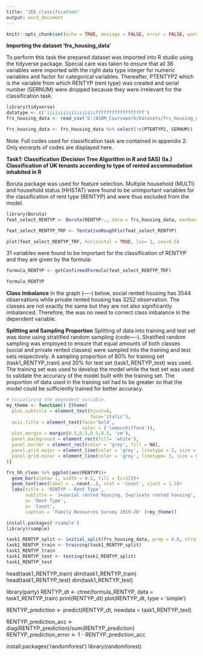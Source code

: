 ---
title: "JEE_classification"
output: word_document
---

```{r setup, include=FALSE}
knitr::opts_chunk$set(echo = TRUE, message = FALSE, error = FALSE, warning = FALSE)
```

**Importing the dataset 'frs_housing_data' **

To perform this task the prepared dataset was imported into R studio using the tidyverse
package. Special care was taken to ensure that all 36 variables were imported with the right 
data type integer for numeric variables and factor for categorical variables. Thereafter, 
PTENTYP2 which is the variable from which RENTYP (rent type) was created and serial number (SERNUM)
were dropped because they were irrelevant for the classification task.

```{r}
library(tidyverse)
datatype <- c('iiiiiiiiiiiiiiiiiiffffffffffffffffff')
frs_housing_data <- read_csv('D:/ASDM_Coursework/Datasets/frs_housing_data.csv', col_types = datatype)

frs_housing_data <- frs_housing_data %>% select(!c(PTENTYP2, SERNUM))
```
Note: Full codes used for classification task are contained in appendix 2. Only excerpts of 
codes are displayed here.

**Task1: Classification (Decision Tree Algorithm in R and SAS)**
**(Ia.) Classification of UK tenants according to type of rented accommodation inhabited in R**

Boruta package was used for feature selection. Multiple household (MULTI)
and household status (HHSTAT) were found to be unimportant variables for the 
classification of rent type (RENTYP) and were thus excluded from the model.

```{r}
library(Boruta)
feat_select_RENTYP <- Boruta(RENTYP~., data = frs_housing_data, maxRuns = 500, doTrace = 2)

feat_select_RENTYP_TRF <- TentativeRoughFix(feat_select_RENTYP)

plot(feat_select_RENTYP_TRF, horizontal = TRUE, las= 1, cex=0.5)

```

31 variables were found to be important for the classification of RENTYP and they are given by
the formula:

```{r}
formula_RENTYP <- getConfirmedFormula(feat_select_RENTYP_TRF)

formula_RENTYP

```
**Class Imbalance**
In the graph (----) below, social rented housing has 3544 observations while private rented housing has 
3252 observation. The classes are not exactly the same but they are not also significantly imbalanced. 
Therefore, the was no need to correct class imbalance in the dependent variable.

**Splitting and Sampling Proportion**
Splitting of data into training and test set was done using stratified random sampling (code----).
Stratified random sampling was employed to ensure that equal amounts of both classes 
(social and private rented classes) were sampled into the training and test sets respectively.
A sampling proportion of 80% for training set (task1_RENTYP_train) and 20% for 
test set (task1_RENTYP_test) was used. The training set was used to develop the model while the 
test set was used to validate the accuracy of the model built with the training set.
The proportion of data used in the training set had to be greater so that the model 
could be sufficiently trained for better accuracy.

```{r, echo=FALSE, include=FALSE}
# Visualizing the dependent variable.
my_theme <- function() {theme(
  plot.subtitle = element_text(hjust=0, 
                               face='italic'),
  axis.title = element_text(face='bold', 
                            color = ('lemonchiffon4')),
  plot.margin = margin(0.5,0.5,0.5,0.5, 'cm'),
  panel.background = element_rect(fill= 'white'),
  panel.border = element_rect(color = 'grey', fill = NA),
  panel.grid.major = element_line(color = 'grey', linetype = 2, size = 0.5),
  panel.grid.minor = element_line(color = 'grey', linetype= 3, size = 0.5)
)}

```

```{r, echo=FALSE}

frs_hh_clean %>% ggplot(aes(RENTYP))+
  geom_bar(alpha= 1, width = 0.5, fill = (c=12))+
  geom_text(aes(label = ..count..), stat = 'count', vjust = 1.5)+
  labs(title = 'RENTYP - Rent Type', 
       subtitle = '1=social rented housing, 2=private rented housing',
       x= 'Rent Type',
       y= 'Count',
       caption = 'Family Resources Survey 2019-20' )+my_theme()
```

```{r}
install.packages('rsample')
library(rsample)
```

```{r}
task1_RENTYP_split <- initial_split(frs_housing_data, prop = 0.8, strata = RENTYP)
task1_RENTYP_train <- training(task1_RENTYP_split)
task1_RENTYP_train
task1_RENTYP_test <- testing(task1_RENTYP_split)
task1_RENTYP_test
```

head(task1_RENTYP_train)
dim(task1_RENTYP_train)
head(task1_RENTYP_test)
dim(task1_RENTYP_test)

library(party)
RENTYP_dt <- ctree(formula_RENTYP, data = task1_RENTYP_train)
print(RENTYP_dt)
plot(RENTYP_dt, type = 'simple')

RENTYP_prediction <- predict(RENTYP_dt, newdata = task1_RENTYP_test)

RENTYP_prediction_acc <- diag(RENTYP_prediction)/sum(RENTYP_prediction)
RENTYP_prediction_error <- 1 - RENTYP_prediction_acc

install.packages('randomforest')
library(randomforest)


